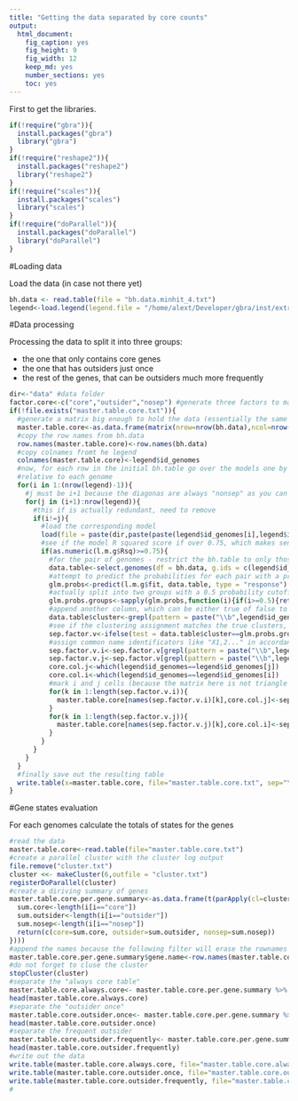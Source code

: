 ```yaml
---
title: "Getting the data separated by core counts"
output: 
  html_document: 
    fig_caption: yes
    fig_height: 9
    fig_width: 12
    keep_md: yes
    number_sections: yes
    toc: yes
---
```


First to get the libraries.

```r
if(!require("gbra")){
  install.packages("gbra")
  library("gbra")
}
if(!require("reshape2")){
  install.packages("reshape2")
  library("reshape2")
}
if(!require("scales")){
  install.packages("scales")
  library("scales")
}
if(!require("doParallel")){
  install.packages("doParallel")
  library("doParallel")
}
```
#Loading data

Load the data (in case not there yet)

```r
bh.data <- read.table(file = "bh.data.minhit_4.txt")
legend<-load.legend(legend.file = "/home/alext/Developer/gbra/inst/extradata/legend.csv",sep = "\t")
```

#Data processing

Processing the data to split it into three groups:

* the one that only contains core genes
* the one that has outsiders just once
* the rest of the genes, that can be outsiders much more frequently

```r
dir<-"data" #data folder
factor.core<-c("core","outsider","nosep") #generate three factors to mark states
if(!file.exists("master.table.core.txt")){
  #generate a matrix big enough to hold the data (essentially the same size as the bh.data), initially filled in with "outsider"
  master.table.core<-as.data.frame(matrix(nrow=nrow(bh.data),ncol=nrow(legend),factor.core[3]),stringsAsFactors = FALSE)
  #copy the row names from bh.data
  row.names(master.table.core)<-row.names(bh.data)
  #copy colnames fromt he legend
  colnames(master.table.core)<-legend$id_genomes
  #now, for each row in the initial bh.table go over the models one by one, load them into ram and see where the row gene is placed 
  #relative to each genome
  for(i in 1:(nrow(legend)-1)){
    #j must be i+1 because the diagonas are always "nonsep" as you can't really separate the organism with itself
    for(j in (i+1):nrow(legend)){
      #this if is actually redundant, need to remove
      if(i!=j){
        #load the corresponding model
        load(file = paste(dir,paste(paste(legend$id_genomes[i],legend$id_genomes[j],sep="_"),".rda",sep = ""),sep = "/"))
        #see if the model R squared score if over 0.75, which makes sence in terms of true positive ratio (needs link)
        if(as.numeric(l.m.g$Rsq)>=0.75){
          #for the pair of genomes - restrict the bh.table to only those selected
          data.table<-select.genomes(df = bh.data, g.ids = c(legend$id_genomes[i],legend$id_genomes[j]))
          #attempt to predict the probabilities for each pair with a precalculated logistic regression
          glm.probs<-predict(l.m.g$fit, data.table, type = "response")
          #actually split into two groups with a 0.5 probability cutoff
          glm.probs.groups<-sapply(glm.probs,function(i){if(i>=0.5){return(FALSE)}else{return(TRUE)}})
          #append another column, which can be either true of false to indicate the clusters 
          data.table$cluster<-grepl(pattern = paste("\\b",legend$id_genomes[i],"X",sep = "",collapse = ""),x = rownames(data.table),perl = TRUE)
          #see if the clustering assignment matches the true clusters, mark as core if yes, otherwise - outsider
          sep.factor.v<-ifelse(test = data.table$cluster==glm.probs.groups, yes = factor.core[1], no = factor.core[2])
          #assign common name identificators like "X1,2..." in accordance with the legend
          sep.factor.v.i<-sep.factor.v[grepl(pattern = paste("\\b",legend$id_genomes[i],"X",sep = "",collapse = ""),x = names(sep.factor.v),perl = TRUE)]
          sep.factor.v.j<-sep.factor.v[grepl(pattern = paste("\\b",legend$id_genomes[j],"X",sep = "",collapse = ""),x = names(sep.factor.v),perl = TRUE)]
          core.col.j<-which(legend$id_genomes==legend$id_genomes[j])
          core.col.i<-which(legend$id_genomes==legend$id_genomes[i])
          #mark i and j cells (because the matrix here is not triangle and needs symmetry)
          for(k in 1:length(sep.factor.v.i)){
            master.table.core[names(sep.factor.v.i)[k],core.col.j]<-sep.factor.v.i[k]
          }
          for(k in 1:length(sep.factor.v.j)){
            master.table.core[names(sep.factor.v.j)[k],core.col.i]<-sep.factor.v.j[k]
          }
        }
      }
    }
  }
  #finally save out the resulting table
  write.table(x=master.table.core, file="master.table.core.txt", sep="\t", quote = FALSE)
}
```

#Gene states evaluation

For each genomes calculate the totals of states for the genes

```r
#read the data
master.table.core<-read.table(file="master.table.core.txt")
#create a parallel cluster with the cluster log output
file.remove("cluster.txt")
cluster <<- makeCluster(6,outfile = "cluster.txt")
registerDoParallel(cluster)
#create a diriving summary of genes
master.table.core.per.gene.summary<-as.data.frame(t(parApply(cl=cluster, X = master.table.core, MARGIN = 1, FUN = function(i){
  sum.core<-length(i[i=="core"])
  sum.outsider<-length(i[i=="outsider"])
  sum.nosep<-length(i[i=="nosep"])
  return(c(core=sum.core, outsider=sum.outsider, nonsep=sum.nosep))
})))
#append the names because the following filter will erase the rownames
master.table.core.per.gene.summary$gene.name<-row.names(master.table.core.per.gene.summary)
#do not forget to cluse the cluster
stopCluster(cluster)
#separate the "always core table"
master.table.core.always.core<- master.table.core.per.gene.summary %>% filter(outsider==0)
head(master.table.core.always.core)
#separate the "outsider once"
master.table.core.outsider.once<- master.table.core.per.gene.summary %>% filter(outsider==1)
head(master.table.core.outsider.once)
#separate the frequent outsider
master.table.core.outsider.frequently<- master.table.core.per.gene.summary %>% filter(outsider>1)
head(master.table.core.outsider.frequently)
#write out the data
write.table(master.table.core.always.core, file="master.table.core.always.core.txt", sep="\t", col.names=TRUE, quote = FALSE)
write.table(master.table.core.outsider.once, file="master.table.core.outsider.once.txt", sep="\t", col.names=TRUE, quote = FALSE)
write.table(master.table.core.outsider.frequently, file="master.table.core.outsider.frequently.txt", sep="\t", col.names=TRUE, quote = FALSE)
#
```